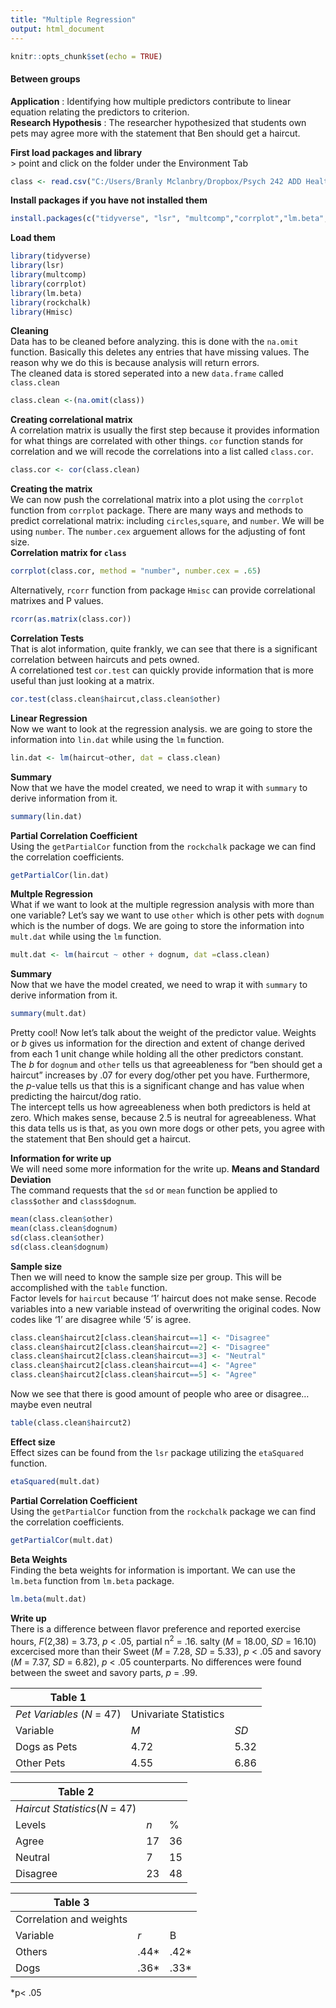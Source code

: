 ```yaml
---
title: "Multiple Regression"
output: html_document
---
```


```r
knitr::opts_chunk$set(echo = TRUE)
```
#### Between groups {#anchor}  
**Application** : Identifying how multiple predictors contribute to linear equation relating the predictors to criterion.  
**Research Hypothesis** : The researcher hypothesized that students own pets may agree more with the statement that Ben should get a haircut. 

**First load packages and library**  
> point and click on the folder under the Environment Tab
```r
class <- read.csv("C:/Users/Branly Mclanbry/Dropbox/Psych 242 ADD Health Codebook/Fall 2017/R/example.csv",  na.strings="999")
```
**Install packages if you have not installed them**
```r
install.packages(c("tidyverse", "lsr", "multcomp","corrplot","lm.beta","rockchalk","Hmisc"))
```
**Load them**
```r
library(tidyverse)
library(lsr)
library(multcomp)
library(corrplot)
library(lm.beta)
library(rockchalk)
library(Hmisc)
```

**Cleaning**  
Data has to be cleaned before analyzing. this is done with the `na.omit` function. Basically this deletes any entries that have missing values. The reason why we do this is because analysis will return errors.  
The cleaned data is stored seperated into a new `data.frame` called `class.clean`
```r
class.clean <-(na.omit(class))
```
**Creating correlational matrix**  
A correlation matrix is usually the first step because it provides information for what things are correlated with other things. `cor` function stands for correlation and we will recode the correlations into a list called `class.cor`.  
```r
class.cor <- cor(class.clean)
```
**Creating the matrix**  
We can now push the correlational matrix into a plot using the `corrplot` function from `corrplot` package. There are many ways and methods to predict correlational matrix: including `circles`,`square`, and `number`. We will be using `number`. The `number.cex` arguement allows for the adjusting of font size.  
**Correlation matrix for `class`**
```r
corrplot(class.cor, method = "number", number.cex = .65)
```
Alternatively, `rcorr` function from package `Hmisc` can provide correlational matrixes and P values.
```r
rcorr(as.matrix(class.cor))
```
**Correlation Tests**  
That is alot information, quite frankly, we can see that there is a significant correlation between haircuts and pets owned.  
A correlationed test `cor.test` can quickly provide information that is more useful than just looking at a matrix.
```r
cor.test(class.clean$haircut,class.clean$other)
```
**Linear Regression**  
Now we want to look at the regression analysis. we are going to store the information into `lin.dat` while using the `lm` function.
```r
lin.dat <- lm(haircut~other, dat = class.clean)
```
**Summary**  
Now that we have the model created, we need to wrap it with `summary` to derive information from it.
```r
summary(lin.dat)
```
**Partial Correlation Coefficient**  
Using the `getPartialCor` function from the `rockchalk` package we can find the correlation coefficients.
```r
getPartialCor(lin.dat)
```
**Multple Regression**  
What if we want to look at the multiple regression analysis with more than one variable? Let's say we want to use `other` which is other pets with `dognum` which is the number of dogs. We are going to store the information into `mult.dat` while using the `lm` function.
```r
mult.dat <- lm(haircut ~ other + dognum, dat =class.clean)
```
**Summary**  
Now that we have the model created, we need to wrap it with `summary` to derive information from it.
```r
summary(mult.dat)
```
Pretty cool! Now let's talk about the weight of the predictor value. Weights or *b* gives us information for the direction and extent of change derived from each 1 unit change while holding all the other predictors constant.  
The *b* for `dognum` and `other` tells us that agreeableness for "ben should get a haircut" increases by .07 for every dog/other pet you have. Furthermore, the *p*-value tells us that this is a significant change and has value when predicting the haircut/dog ratio.  
The intercept tells us how agreeableness when both predictors is held at zero. Which makes sense, because 2.5 is neutral for agreeableness. What this data tells us is that, as you own more dogs or other pets, you agree with the statement that Ben should get a haircut. 




**Information for write up**  
We will need some more information for the write up.
**Means and Standard Deviation**  
The command requests that the `sd` or `mean` function be applied to `class$other` and `class$dognum`.
```r
mean(class.clean$other)
mean(class.clean$dognum)
sd(class.clean$other)
sd(class.clean$dognum)
```
**Sample size**   
Then we will need to know the sample size per group. This will be accomplished with the `table` function.  
Factor levels for `haircut` because '1' haircut does not make sense. Recode variables into a new variable instead of overwriting the original codes.
Now codes like '1' are disagree while '5' is agree.
```r
class.clean$haircut2[class.clean$haircut==1] <- "Disagree"
class.clean$haircut2[class.clean$haircut==2] <- "Disagree"
class.clean$haircut2[class.clean$haircut==3] <- "Neutral"
class.clean$haircut2[class.clean$haircut==4] <- "Agree"
class.clean$haircut2[class.clean$haircut==5] <- "Agree"
```
Now we see that there is good amount of people who aree or disagree...maybe even neutral
```r
table(class.clean$haircut2)
```
**Effect size**   
Effect sizes can be found from the `lsr` package utilizing the `etaSquared` function.
```r
etaSquared(mult.dat)
```
**Partial Correlation Coefficient**  
Using the `getPartialCor` function from the `rockchalk` package we can find the correlation coefficients.
```r
getPartialCor(mult.dat)
```
**Beta Weights**  
Finding the beta weights for information is important. We can use the `lm.beta` function from `lm.beta` package.
```r
lm.beta(mult.dat)
```
**Write up**  
There is a difference between flavor preference and reported exercise hours, *F*(2,38) = 3.73, *p* < .05, partial n^2^ = .16. salty (*M* = 18.00, *SD* = 16.10) excercised more than their Sweet (*M* = 7.28, *SD* = 5.33), *p* < .05 and savory (*M* = 7.37, *SD* = 6.82), *p* < .05 counterparts. No differences were found between the sweet and savory parts, *p* = .99. 

| Table 1              |         |       |
|----------------------|---------|-------|
| *Pet Variables* (*N* = 47)     |Univariate Statistics|
| Variable             | *M*     | *SD*  |
| Dogs as Pets         | 4.72    | 5.32  |
| Other Pets           | 4.55    | 6.86  |


| Table 2              |       |       |  
|----------------------|-------|-------|
| *Haircut Statistics*(*N* = 47)  |
| Levels               | *n*   | % |
| Agree                | 17    | 36|
| Neutral              | 7     | 15|
| Disagree             | 23    | 48|

| Table 3                 |       |       |
|-------------------------|-------|-------|
| Correlation and weights |       |       |
| Variable                | *r*   |    B  | 
| Others                  | .44*  |  .42* |
| Dogs                    | .36*  | .33*  | 
*p< .05